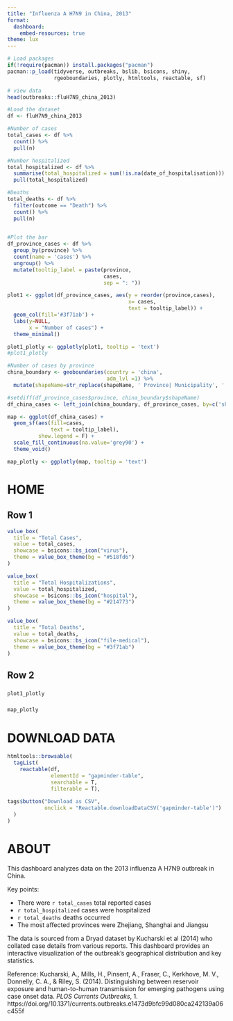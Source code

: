 ```yaml
---
title: "Influenza A H7N9 in China, 2013"
format: 
  dashboard:
    embed-resources: true
theme: lux
---
```


```r
# Load packages 
if(!require(pacman)) install.packages("pacman")
pacman::p_load(tidyverse, outbreaks, bslib, bsicons, shiny, 
               rgeoboundaries, plotly, htmltools, reactable, sf)

# view data
head(outbreaks::fluH7N9_china_2013)
```

```r
#Load the dataset
df <- fluH7N9_china_2013
```

```r
#Number of cases
total_cases <- df %>% 
  count() %>% 
  pull(n)

#Number hospitalized
total_hospitalized <- df %>% 
  summarise(total_hospitalized = sum(!is.na(date_of_hospitalisation))) %>% 
  pull(total_hospitalized)

#Deaths
total_deaths <- df %>% 
  filter(outcome == "Death") %>% 
  count() %>% 
  pull(n)
  
```

```r
#Plot the bar
df_province_cases <- df %>% 
  group_by(province) %>% 
  count(name = 'cases') %>% 
  ungroup() %>% 
  mutate(tooltip_label = paste(province, 
                               cases, 
                               sep = ": "))

plot1 <- ggplot(df_province_cases, aes(y = reorder(province,cases), 
                                       x= cases,
                                       text = tooltip_label)) +
  geom_col(fill='#3f71ab') +
  labs(y=NULL,
       x = "Number of cases") +
  theme_minimal()

plot1_plotly <- ggplotly(plot1, tooltip = 'text')
#plot1_plotly
```


```r
#Number of cases by province
china_boundary <- geoboundaries(country = 'china', 
                                adm_lvl =1) %>% 
  mutate(shapeName=str_replace(shapeName, ' Province| Municipality', ''))

#setdiff(df_province_cases$province, china_boundary$shapeName)
df_china_cases <- left_join(china_boundary, df_province_cases, by=c('shapeName' = 'province'))

map <- ggplot(df_china_cases) +
  geom_sf(aes(fill=cases,
              text = tooltip_label),
          show.legend = F) +
  scale_fill_continuous(na.value='grey90') +
  theme_void()

map_plotly <- ggplotly(map, tooltip = 'text')
```

# HOME

## Row 1 {height=25%}
```r
value_box(
  title = "Total Cases",
  value = total_cases,
  showcase = bsicons::bs_icon("virus"),
  theme = value_box_theme(bg = "#518fd6")
)
```

```r
value_box(
  title = "Total Hospitalizations",
  value = total_hospitalized,
  showcase = bsicons::bs_icon("hospital"),
  theme = value_box_theme(bg = "#214773")
)
```

```r
value_box(
  title = "Total Deaths",
  value = total_deaths,
  showcase = bsicons::bs_icon("file-medical"),
  theme = value_box_theme(bg = "#3f71ab")
)
```

## Row 2 {height=75%}

### {width=30%}

```r
plot1_plotly
```


### {width=70%}

```r
map_plotly
```

# DOWNLOAD DATA
```r
htmltools::browsable(
  tagList(
    reactable(df, 
              elementId = "gapminder-table", 
              searchable = T, 
              filterable = T), 
    
tags$button("Download as CSV", 
            onclick = "Reactable.downloadDataCSV('gapminder-table')")
  )
)
```

# ABOUT

This dashboard analyzes data on the 2013 influenza A H7N9 outbreak in China.

Key points:

- There were `r total_cases` total reported cases
- `r total_hospitalized` cases were hospitalized  
- `r total_deaths` deaths occurred
- The most affected provinces were Zhejiang, Shanghai and Jiangsu

The data is sourced from a Dryad dataset by Kucharski et al (2014) who collated case details from various reports. This dashboard provides an interactive visualization of the outbreak's geographical distribution and key statistics.

Reference: 
Kucharski, A., Mills, H., Pinsent, A., Fraser, C., Kerkhove, M. V., Donnelly, C. A., & Riley, S. (2014). Distinguishing between reservoir exposure and human-to-human transmission for emerging pathogens using case onset data. *PLOS Currents Outbreaks*, 1. https://doi.org/10.1371/currents.outbreaks.e1473d9bfc99d080ca242139a06c455f
